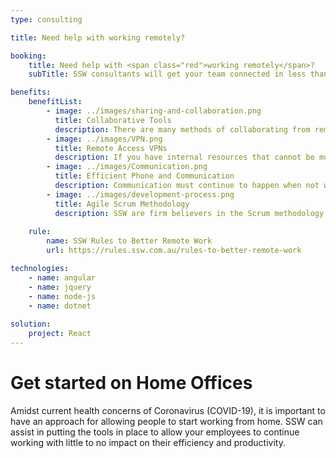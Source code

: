```yaml
---
type: consulting

title: Need help with working remotely?

booking:
    title: Need help with <span class="red">working remotely</span>?
    subTitle: SSW consultants will get your team connected in less than a week

benefits:
    benefitList:
        - image: ../images/sharing-and-collaboration.png
          title: Collaborative Tools
          description: There are many methods of collaborating from remote locations, SSW can assist in picking what is the best option for your company to keep working as a team.
        - image: ../images/VPN.png
          title: Remote Access VPNs
          description: If you have internal resources that cannot be moved to the cloud, SSW can assist in setting up a remote access VPN.
        - image: ../images/Communication.png
          title: Efficient Phone and Communication
          description: Communication must continue to happen when not working face to face. Microsoft Teams are perfect in allowing this communication to continue to take place with no interference.
        - image: ../images/development-process.png
          title: Agile Scrum Methodology
          description: SSW are firm believers in the Scrum methodology helping day-to-day tasks become trackable and putting accountability onto your team.
        
    rule:
        name: SSW Rules to Better Remote Work
        url: https://rules.ssw.com.au/rules-to-better-remote-work

technologies:
    - name: angular
    - name: jquery
    - name: node-js
    - name: dotnet 
    
solution:
    project: React
---
```


# Get started on **Home Offices**

Amidst current health concerns of Coronavirus (COVID-19), it is important to have an approach for allowing people to start working from home. SSW can assist in putting the tools in place to allow your employees to continue working with little to no impact on their efficiency and productivity.

                
